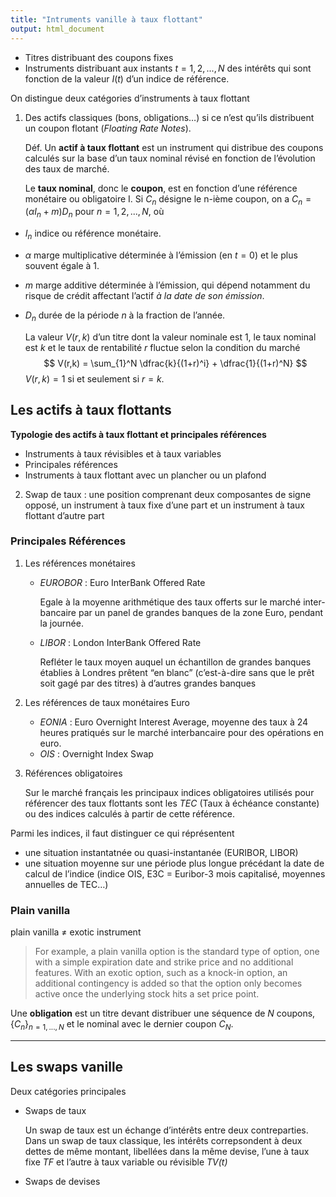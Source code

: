 ```yaml
---
title: "Intruments vanille à taux flottant"
output: html_document
---
```


- Titres distribuant des coupons fixes
- Instruments distribuant aux instants $t=1,2,...,N$ des intérêts qui sont fonction de la valeur $I(t)$ d'un indice de référence.

On distingue deux catégories d'instruments à taux flottant

1. Des actifs classiques (bons, obligations...) si ce n'est qu'ils distribuent un coupon flotant (*Floating Rate Notes*).
    
   Déf. Un **actif à taux flottant** est un instrument qui distribue des coupons calculés sur la base d'un taux nominal révisé en fonction de l'évolution des taux de marché. 
   
   Le **taux nominal**, donc le **coupon**, est en fonction d'une référence monétaire ou obligatoire I. Si $C_n$ désigne le n-ième coupon, on a $C_n = (\alpha I_n + m)D_n$ pour $n = 1,2,...,N$, où
   
+ $I_n$ indice ou référence monétaire.
+ $\alpha$ marge multiplicative déterminée à l'émission (en $t=0$) et le plus souvent égale à $1$.
+ $m$ marge additive déterminée à l'émission, qui dépend notamment du risque de crédit affectant l'actif *à la date de son émission*.
+ $D_n$ durée de la période $n$ à la fraction de l'année.
   
   La valeur $V(r,k)$ d'un titre dont la valeur nominale est $1$, le taux nominal est $k$ et le taux de rentabilité $r$ fluctue selon la condition du marché
   $$
   V(r,k) = \sum_{1}^N \dfrac{k}{(1+r)^i} + \dfrac{1}{(1+r)^N}
   $$
   $V(r,k) = 1$ si et seulement si $r = k$.

## Les actifs à taux flottants

**Typologie des actifs à taux flottant et principales références**

- Instruments à taux révisibles et à taux variables
- Principales références
- Instruments à taux flottant avec un plancher ou un plafond

2. Swap de taux : une position comprenant deux composantes de signe opposé, un instrument à taux fixe d'une part et un instrument à taux flottant d'autre part

### Principales Références

1. Les références monétaires
   - *EUROBOR* : Euro InterBank Offered Rate
     
     Egale à la moyenne arithmétique des taux offerts sur le marché inter-bancaire par un panel de grandes banques de la zone Euro, pendant la journée.
     
   - *LIBOR* : London InterBank Offered Rate

     Refléter le taux moyen auquel un échantillon de grandes banques établies à Londres prêtent "en blanc" (c’est-à-dire sans que le prêt soit gagé par des titres) à d'autres grandes banques

2. Les références de taux monétaires Euro
   - *EONIA* : Euro Overnight Interest Average, moyenne des taux à 24 heures pratiqués sur le marché interbancaire pour des opérations en euro.
   - *OIS* : Overnight Index Swap
   
3. Références obligatoires

   Sur le marché français les principaux indices obligatoires utilisés pour référencer des taux flottants sont les *TEC* (Taux à échéance constante) ou des indices calculés à partir de cette référence.
   
Parmi les indices, il faut distinguer ce qui réprésentent

- une situation instantatnée ou quasi-instantanée (EURIBOR, LIBOR)
- une situation moyenne sur une période plus longue précédant la date de calcul de l'indice (indice OIS, E3C = Euribor-3 mois capitalisé, moyennes annuelles de TEC...)
 


### Plain vanilla

plain vanilla $\neq$ exotic instrument

> For example, a plain vanilla option is the standard type of option, one with a simple expiration date and strike price and no additional features. With an exotic option, such as a knock-in option, an additional contingency is added so that the option only becomes active once the underlying stock hits a set price point.

Une **obligation** est un titre devant distribuer une séquence de $N$ coupons, $\{C_n\}_{n=1,...,N}$ et le nominal avec le dernier coupon $C_N$.

---
 
## Les swaps vanille

Deux catégories principales

- Swaps de taux
  
  Un swap de taux est un échange d'intérêts entre deux contreparties. Dans un swap de taux classique, les intérêts correpsondent à deux dettes de même montant, libellées dans la même devise, l'une à taux fixe *TF* et l'autre à taux variable ou révisible *TV(t)*
   
- Swaps de devises
   
   
   
   
   
   
   
   
   
   
   
   
   








